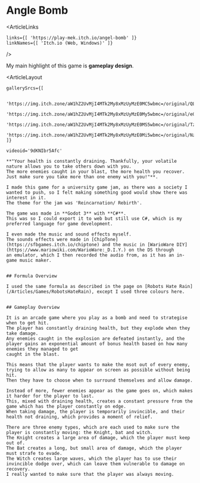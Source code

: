


# Angle Bomb

<ArticleLinks

    links={[ 'https://play-mek.itch.io/angel-bomb' ]}
    linkNames={[ 'Itch.io (Web, Windows)' ]}
/>

My main highlight of this game is **gameplay design**.

<ArticleLayout

    gallerySrcs={[

        'https://img.itch.zone/aW1hZ2UvMjI4MTk2My8xMzUyMzE0MC5wbmc=/original/QLWLvM.png',
        'https://img.itch.zone/aW1hZ2UvMjI4MTk2My8xMzUyMzE0My5wbmc=/original/e0Wmqo.png',
        'https://img.itch.zone/aW1hZ2UvMjI4MTk2My8xMzUyMzE0MS5wbmc=/original/TzaG2c.png',
        'https://img.itch.zone/aW1hZ2UvMjI4MTk2My8xMzUyMzE0Mi5wbmc=/original/Nz5J6c.png',
    ]}

    videoid='9dKNIbr5Afc'
>
    **"Your health is constantly draining. Thankfully, your volatile nature allows you to take others down with you.
    The more enemies caught in your blast, the more health you recover. Just make sure you take more than one enemy with you!"**.
    
    I made this game for a university game jam, as there was a society I wanted to push, so I felt making something good would show there was interest in it.
    The theme for the jam was 'Reincarnation/ Rebirth'. 

    The game was made in **Godot 3** with **C#**.
    This was so I could export it to web but still use C#, which is my preferred language for game development.

    I even made the music and sound effects myself.
    The sounds effects were made in [ChipTone](https://sfbgames.itch.io/chiptone) and the music in [WarioWare DIY](https://www.mariowiki.com/WarioWare:_D.I.Y.) on the DS through
    an emulator, which I then recorded the audio from, as it has an in-game music maker.


    ## Formula Overview

    I used the same formula as described in the page on [Robots Hate Rain](/Articles/Games/RobotsHateRain), except I used three colours here.


    ## Gameplay Overview

    It is an arcade game where you play as a bomb and need to strategise when to get hit.
    The player has constantly draining health, but they explode when they take damage.
    Any enemies caught in the explosion are defeated instantly, and the player gains an exponential amount of bonus health based on how many enemies they managed to get 
    caught in the blast.

    This means that the player wants to make the msot out of every enemy, trying to allow as many to appear on screen as possible without being hit.
    Then they have to choose when to surround themselves and allow damage.
    
    Instead of more, fewer enemies appear as the game goes on, which makes it harder for the player to last.
    This, mixed with draining health, creates a constant pressure from the game which has the player constantly on edge.
    When taking damage, the player is temporarily invincible, and their health not draining, which provides a moment of relief.

    There are three enemy types, which are each used to make sure the player is constantly moving: the Knight, bat and witch.
    The Knight creates a large area of damage, which the player must keep out of.
    The Bat creates a long, but small area of damage, which the player must strafe to evade.
    The Witch creates large waves, which the player has to use their invincible dodge over, which can leave them vulnerable to damage on recovery.
    I really wanted to make sure that the player was always moving.

</ArticleLayout>
